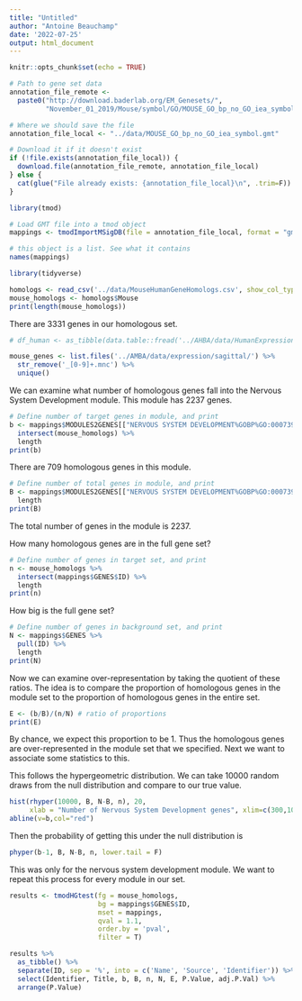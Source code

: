 ```yaml
---
title: "Untitled"
author: "Antoine Beauchamp"
date: '2022-07-25'
output: html_document
---
```


```r
knitr::opts_chunk$set(echo = TRUE)
```


```r
# Path to gene set data
annotation_file_remote <- 
  paste0("http://download.baderlab.org/EM_Genesets/",
         "November_01_2019/Mouse/symbol/GO/MOUSE_GO_bp_no_GO_iea_symbol.gmt")

# Where we should save the file
annotation_file_local <- "../data/MOUSE_GO_bp_no_GO_iea_symbol.gmt"

# Download it if it doesn't exist
if (!file.exists(annotation_file_local)) {
  download.file(annotation_file_remote, annotation_file_local)
} else {
  cat(glue("File already exists: {annotation_file_local}\n", .trim=F))
}
```

```r
library(tmod)
```
```r
# Load GMT file into a tmod object
mappings <- tmodImportMSigDB(file = annotation_file_local, format = "gmt")

# this object is a list. See what it contains
names(mappings)
```
```r
library(tidyverse)
```

```r
homologs <- read_csv('../data/MouseHumanGeneHomologs.csv', show_col_types = FALSE)
mouse_homologs <- homologs$Mouse
print(length(mouse_homologs))
```
There are 3331 genes in our homologous set. 


```r
# df_human <- as_tibble(data.table::fread('../AHBA/data/HumanExpressionMatrix_samples_pipeline_abagen.csv', header = TRUE))

mouse_genes <- list.files('../AMBA/data/expression/sagittal/') %>% 
  str_remove('_[0-9]+.mnc') %>% 
  unique()
```

We can examine what number of homologous genes fall into the Nervous System Development module. This module has 2237 genes. 

```r
# Define number of target genes in module, and print
b <- mappings$MODULES2GENES[["NERVOUS SYSTEM DEVELOPMENT%GOBP%GO:0007399"]] %>% 
  intersect(mouse_homologs) %>% 
  length 
print(b)
```
There are 709 homologous genes in this module. 

```r
# Define number of total genes in module, and print
B <- mappings$MODULES2GENES[["NERVOUS SYSTEM DEVELOPMENT%GOBP%GO:0007399"]] %>% 
  length 
print(B)
```
The total number of genes in the module is 2237. 

How many homologous genes are in the full gene set? 

```r
# Define number of genes in target set, and print
n <- mouse_homologs %>% 
  intersect(mappings$GENES$ID) %>% 
  length 
print(n)
```
How big is the full gene set?


```r
# Define number of genes in background set, and print
N <- mappings$GENES %>% 
  pull(ID) %>% 
  length 
print(N)
```

Now we can examine over-representation by taking the quotient of these ratios. The idea is to compare the proportion of homologous genes in the module set to the proportion of homologous genes in the entire set. 

```r
E <- (b/B)/(n/N) # ratio of proportions
print(E)
```
By chance, we expect this proportion to be 1. Thus the homologous genes are over-represented in the module set that we specified. Next we want to associate some statistics to this. 

This follows the hypergeometric distribution. We can take 10000 random draws from the null distribution and compare to our true value. 

```r
hist(rhyper(10000, B, N-B, n), 20,
     xlab = "Number of Nervous System Development genes", xlim=c(300,1000))
abline(v=b,col="red")
```
Then the probability of getting this under the null distribution is

```r
phyper(b-1, B, N-B, n, lower.tail = F)
```
This was only for the nervous system development module. We want to repeat this process for every module in our set. 

```r
results <- tmodHGtest(fg = mouse_homologs,
                      bg = mappings$GENES$ID,
                      mset = mappings,
                      qval = 1.1,
                      order.by = 'pval',
                      filter = T)
```

```r
results %>% 
  as_tibble() %>% 
  separate(ID, sep = '%', into = c('Name', 'Source', 'Identifier')) %>% 
  select(Identifier, Title, b, B, n, N, E, P.Value, adj.P.Val) %>% 
  arrange(P.Value)
```





